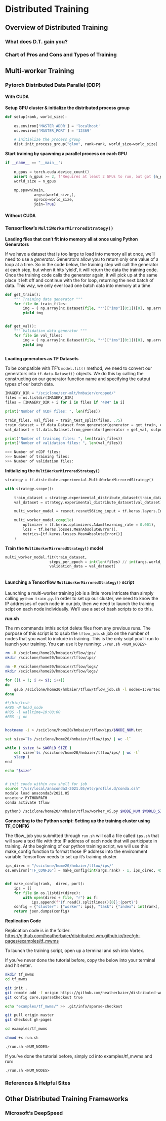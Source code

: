 # Distributed Training

## Overview of Distributed Training

### What does D.T. gain you?

### Chart of Pros and Cons and Types of Training

## Multi-worker Training

### Pytorch Distributed Data Parallel (DDP)

#### With CUDA

**Setup GPU cluster & initialize the distributed process group**

``` python
def setup(rank, world_size):
    
    os.environ['MASTER_ADDR'] = 'localhost'
    os.environ['MASTER_PORT'] = '12369'

    # initialize the process group
    dist.init_process_group("gloo", rank=rank, world_size=world_size)
```

**Start training by spawning a parallel process on each GPU**

``` python
if __name__ == "__main__":
    
    n_gpus = torch.cuda.device_count()
    assert n_gpus >= 2, f"Requires at least 2 GPUs to run, but got {n_gpus}"
    world_size = n_gpus
    
    mp.spawn(main,
             args=(world_size,),
             nprocs=world_size,
             join=True)
```

#### Without CUDA

### Tensorflow's `MultiWorkerMirroredStrategy()`

**Loading files that can't fit into memory all at once using Python Generators**

If we have a dataset that is too large to load into memory all at once, we'll need to use a *generator*. Generators allow you to return only one value of a loop at a time. So in the code below, the training step will call the generator at each step, but when it hits 'yield', it will return the data the training code. Once the training code calls the generator again, it will pick up at the same place it left off and continue with the for loop, returning the next batch of data. This way, we only ever load one batch data into memory at a time.

``` python
def get_train():
    """ Training data generator """
    for file in train_files:
        img = ( np.array(nc.Dataset(file, "r")["ims"][0:1])[0], np.array(nc.Dataset(file, "r")["migrants"][0:1]) )
        yield img


def get_val():
    """ Validation data generator """
    for file in val_files:
        img = ( np.array(nc.Dataset(file, "r")["ims"][0:1])[0], np.array(nc.Dataset(file, "r")["migrants"][0:1]) )
        yield img
        
```

**Loading generators as TF Datasets**

To be compatible with TF's `model.fit()` method, we need to convert our generators into `tf.data.Dataset()` objects. We do this by calling the constructing on our generator function name and specifying the output types of our batch data.

``` python
IMAGERY_DIR = "/sciclone/scr-mlt/hmbaier/cropped/"
files = os.listdir(IMAGERY_DIR)
files = [IMAGERY_DIR + i for i in files if "484" in i]

print("Number of nCDF files: ", len(files))

train_files, val_files = train_test_split(files, .75)
train_dataset = tf.data.Dataset.from_generator(generator = get_train, output_types=(tf.float32, tf.float32)).batch(int(args.world_size))
val_dataset = tf.data.Dataset.from_generator(generator = get_val, output_types=(tf.float32, tf.float32)).batch(int(args.world_size))

print("Number of training files: ", len(train_files))
print("Number of validation files: ", len(val_files)) 
```

``` python
>>> Number of nCDF files: 
>>> Number of training files: 
>>> Number of validation files: 
```

**Initializing the `MultiWorkerMirroredStrategy()`**

``` python
strategy = tf.distribute.experimental.MultiWorkerMirroredStrategy()

with strategy.scope():

    train_dataset = strategy.experimental_distribute_dataset(train_dataset)
    val_dataset = strategy.experimental_distribute_dataset(val_dataset)

    multi_worker_model = resnet.resnet56(img_input = tf.keras.layers.Input((None, None, 3)), classes = 1)

    multi_worker_model.compile(
        optimizer = tf.keras.optimizers.Adam(learning_rate = 0.001),
        loss = tf.keras.losses.MeanAbsoluteError(),
        metrics=[tf.keras.losses.MeanAbsoluteError()]
    )
```

**Train the `MultiWorkerMirroredStrategy()` model**

``` python
multi_worker_model.fit(train_dataset,
                    steps_per_epoch = int(len(files) // int(args.world_size)),
                    validation_data = val_dataset)
                        
```

#### Launching a Tensorflow `MultiWorkerMirroredStrategy()` script

Launching a multi-worker training job is a little more intricate than simply calling `python train.py`. In order to set up our cluster, we need to know the IP addresses of each node in our job, then we need to launch the training scipt on each node individually. We'll use a set of bash scripts to do this.

**run.sh**

The rm commands inthis script delete files from any previous runs. The purpose of this script is to qsub the `tflow_job.sh` job on the number of nodes that you want to include in training. This is the only scipt you'll run to launch your training. You can use it by running: `./run.sh <NUM_NODES>`

``` bash
rm -R /sciclone/home20/hmbaier/tflow/ips/
mkdir /sciclone/home20/hmbaier/tflow/ips/

rm -R /sciclone/home20/hmbaier/tflow/logs/
mkdir /sciclone/home20/hmbaier/tflow/logs/

for ((i = 1; i <= $1; i++))
do
    qsub /sciclone/home20/hmbaier/tflow/tflow_job.sh -l nodes=1:vortex:ppn=1 -v NODE_NUM=$i,WORLD_SIZE=$1
done
```

``` sh
#!/bin/tcsh
#PBS -N head_node
#PBS -l walltime=10:00:00
#PBS -j oe


hostname -i > /sciclone/home20/hmbaier/tflow/ips/$NODE_NUM.txt

set size=`ls /sciclone/home20/hmbaier/tflow/ips/ | wc -l`

while ( $size != $WORLD_SIZE )
    set size=`ls /sciclone/home20/hmbaier/tflow/ips/ | wc -l`
    sleep 1
end

echo "$size"


# init conda within new shell for job
source "/usr/local/anaconda3-2021.05/etc/profile.d/conda.csh"
module load anaconda3/2021.05
unsetenv PYTHONPATH
conda activate tflow

python3 /sciclone/home20/hmbaier/tflow/worker_v5.py $NODE_NUM $WORLD_SIZE > "/sciclone/home20/hmbaier/tflow/logs/log${NODE_NUM}.txt"
```

**Connecting to the Python script: Setting up the training cluster using TF_CONFIG**

The tflow_job you submitted through `run.sh` will call a file called `ips.sh` that will save a text file with thte IP address of each node that will participate in training. At the beginning of our python training script, we will use this make_config function to format those IP address into the environment variable Tensorflow needs to set up it's training cluster.

``` python
ips_direc = "/sciclone/home20/hmbaier/tflow/ips/"
os.environ["TF_CONFIG"] = make_config(int(args.rank) - 1, ips_direc, 45962)


def make_config(rank,  direc, port):
    ips = []
    for file in os.listdir(direc):
        with open(direc + file, "r") as f:
            ips.append(f"{f.read().splitlines()[0]}:{port}")
    config = {"cluster": {"worker": ips}, "task": {"index": int(rank), "type": "worker"}}
    return json.dumps(config)
```

**Replication Code**

Replication code is in the folder: <https://github.com/heatherbaier/distributed-wm.github.io/tree/gh-pages/examples/tf_mwms>

To launch the training script, open up a terminal and ssh into Vortex.

If you've never done the tutorial before, copy the below into your terminal and hit enter.

``` sh
mkdir tf_mwms
cd tf_mwms

git init .
git remote add -f origin https://github.com/heatherbaier/distributed-wm.github.io.git
git config core.sparseCheckout true

echo "examples/tf_mwms/" >> .git/info/sparse-checkout

git pull origin master
git checkout gh-pages

cd examples/tf_mwms

chmod +x run.sh

./run.sh <NUM_NODES>
```

If you've done the tutorial before, simply cd into examples/tf_mwms and run:

    ./run.sh <NUM_NODES>

### References & Helpful Sites

## Other Distributed Training Frameworks

### Microsoft's DeepSpeed
